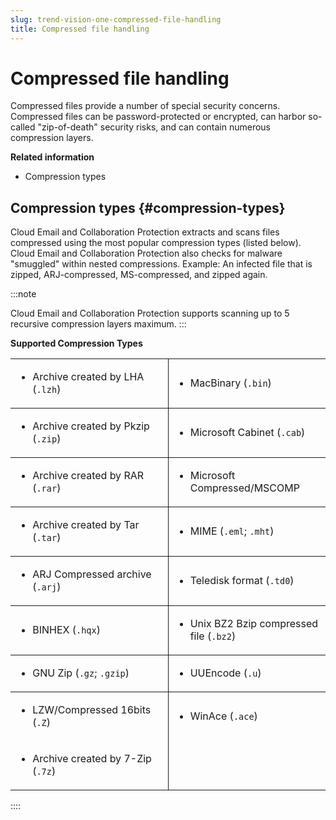 ```yaml
---
slug: trend-vision-one-compressed-file-handling
title: Compressed file handling
---
```

# Compressed file handling

Compressed files provide a number of special security concerns. Compressed files can be password-protected or encrypted, can harbor so-called "zip-of-death" security risks, and can contain numerous compression layers.

**Related information**

- Compression types

## Compression types {#compression-types}

Cloud Email and Collaboration Protection extracts and scans files compressed using the most popular compression types (listed below). Cloud Email and Collaboration Protection also checks for malware "smuggled" within nested compressions. Example: An infected file that is zipped, ARJ-compressed, MS-compressed, and zipped again.

:::note

Cloud Email and Collaboration Protection supports scanning up to 5 recursive compression layers maximum.
:::

**Supported Compression Types**

<table>
<colgroup>
<col style="width: 50%" />
<col style="width: 50%" />
</colgroup>
<tbody>
<tr>
<td style="border-bottom-width: 1px; border-bottom-style: solid; border-right-width: 1px; border-right-style: solid"><ul>
<li><p>Archive created by LHA (<code>.lzh</code>)</p></li>
</ul></td>
<td style="border-bottom-width: 1px; border-bottom-style: solid"><ul>
<li><p>MacBinary (<code>.bin</code>)</p></li>
</ul></td>
</tr>
<tr>
<td style="border-bottom-width: 1px; border-bottom-style: solid; border-right-width: 1px; border-right-style: solid"><ul>
<li><p>Archive created by Pkzip (<code>.zip</code>)</p></li>
</ul></td>
<td style="border-bottom-width: 1px; border-bottom-style: solid"><ul>
<li><p>Microsoft Cabinet (<code>.cab</code>)</p></li>
</ul></td>
</tr>
<tr>
<td style="border-bottom-width: 1px; border-bottom-style: solid; border-right-width: 1px; border-right-style: solid"><ul>
<li><p>Archive created by RAR (<code>.rar</code>)</p></li>
</ul></td>
<td style="border-bottom-width: 1px; border-bottom-style: solid"><ul>
<li><p>Microsoft Compressed/MSCOMP</p></li>
</ul></td>
</tr>
<tr>
<td style="border-bottom-width: 1px; border-bottom-style: solid; border-right-width: 1px; border-right-style: solid"><ul>
<li><p>Archive created by Tar (<code>.tar</code>)</p></li>
</ul></td>
<td style="border-bottom-width: 1px; border-bottom-style: solid"><ul>
<li><p>MIME (<code>.eml</code>; <code>.mht</code>)</p></li>
</ul></td>
</tr>
<tr>
<td style="border-bottom-width: 1px; border-bottom-style: solid; border-right-width: 1px; border-right-style: solid"><ul>
<li><p>ARJ Compressed archive (<code>.arj</code>)</p></li>
</ul></td>
<td style="border-bottom-width: 1px; border-bottom-style: solid"><ul>
<li><p>Teledisk format (<code>.td0</code>)</p></li>
</ul></td>
</tr>
<tr>
<td style="border-bottom-width: 1px; border-bottom-style: solid; border-right-width: 1px; border-right-style: solid"><ul>
<li><p>BINHEX (<code>.hqx</code>)</p></li>
</ul></td>
<td style="border-bottom-width: 1px; border-bottom-style: solid"><ul>
<li><p>Unix BZ2 Bzip compressed file (<code>.bz2</code>)</p></li>
</ul></td>
</tr>
<tr>
<td style="border-bottom-width: 1px; border-bottom-style: solid; border-right-width: 1px; border-right-style: solid"><ul>
<li><p>GNU Zip (<code>.gz</code>; <code>.gzip</code>)</p></li>
</ul></td>
<td style="border-bottom-width: 1px; border-bottom-style: solid"><ul>
<li><p>UUEncode (<code>.u</code>)</p></li>
</ul></td>
</tr>
<tr>
<td style="border-right-width: 1px; border-right-style: solid"><ul>
<li><p>LZW/Compressed 16bits (<code>.Z</code>)</p></li>
</ul></td>
<td><ul>
<li><p>WinAce (<code>.ace</code>)</p></li>
</ul></td>
</tr>
<tr>
<td style="border-right-width: 1px; border-right-style: solid"><ul>
<li><p>Archive created by 7-Zip (<code>.7z</code>)</p></li>
</ul></td>
<td> </td>
</tr>
</tbody>
</table>
::::
